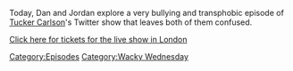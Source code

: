 {{DEFAULTSORT:
    #_EPISODE_0831:Tucker, The Man And His Twitter- Episode 4
}}{{Episode
    | title           = Tucker, The Man And His Twitter- Episode 4
    | caption         = Listen to this episode on [https://knowledgefight.libsyn.com/831-tucker-the-man-and-his-twitter-episode-4 Libsyn] [https://open.spotify.com/episode/36FcYwyNRWVcW8Opo7M2aV Spotify], Read the [[Transcript/831: Tucker, The Man And His Twitter- Episode 4|Unofficial Transcript]]
    | episodeNumber   = 831
    | length          = 00:57:55
    | airDate         = July 24, 2023
    | episodeType     = [[:Category:Wacky Wednesday|Wacky Wednesday]]
    | appearance      = [[Andrew Tate]]
    | previousEpisode = [[830: July 16, 2023]]
    | nextEpisode     = [[832: July 26, 2023]]
}}

{{Stub}}

Today, Dan and Jordan explore a very bullying and transphobic episode of [[Tucker Carlson]]'s Twitter show that leaves both of them confused.

[https://www.eventbrite.com/e/knowledge-fight-live-podcast-tickets-678516439937 Click here for tickets for the live show in London]

[[Category:Episodes]]
[[Category:Wacky Wednesday]]
